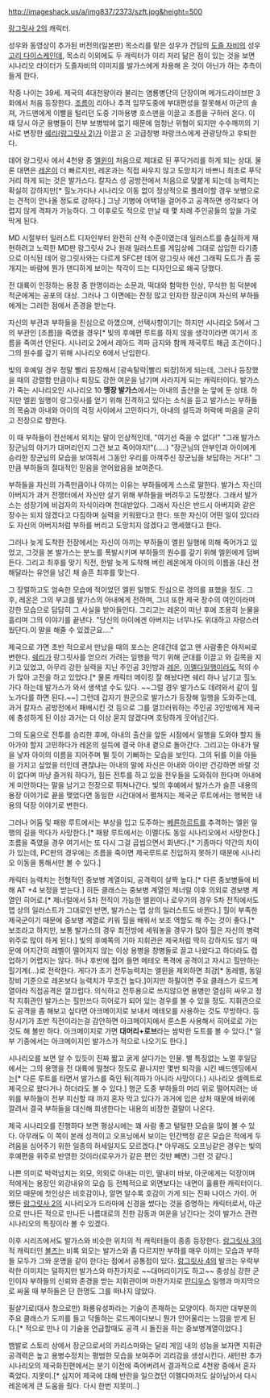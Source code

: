 http://imageshack.us/a/img837/2373/szft.jpg&height=500

[[랑그릿사 2]]의 캐릭터.

성우와 동영상이 추가된 버전의(일본판) 목소리를 맡은 성우가 건담의 [[도즐 자비]]의 성우 [[고리 다이스케]]인데, 목소리 이외에도 두 캐릭터가 이리 저리 닮은 점이 있는 것을 보면 시나리오 라이터가 도즐자비의 이미지를 발가스에게 차용해 온 것이 아닌가 하는 추측이 들게 한다.

작중 나이는 39세. 제국의 4대천왕이라 불리는 염룡병단의 단장이며 메가드라이브판 3화에서 처음 등장한다. [[조름]]이 리아나 추격 임무도중에 부대편성을 잘못해서 아군의 솔져, 가드맨에게 이빨을 털리던 도중 기마용병 호스맨을 이끌고 조름을 구하러 온다. 이 때 당시 아군 용병들이 전부 보병밖에 없기 때문에 엄청난 위협이 되지만 수수깨끼의 기사로 변장한 [[쉐리(랑그릿사 2)]]가 이끌고 온 고급창병 파랑크스에게 관광당하고 후퇴한다.

데어 랑그릿사 에서 4천왕 중 [[엘윈(랑그릿사 2)|엘윈]]이 처음으로 제대로 된 푸닥거리를 하게 되는 상대. 물론 대면은 [[레온(랑그릿사 2)|레온]]이 더 빠르지만, 레온과는 직접 싸우지 않고 도망치기 바쁘니 최초로 푸닥거리 하게 되는 것은 발가스다. 칼자스 성 공방전에서 처음으로 맞붙게 되는데 능력치는 확실히 강하지만[* 힐노가다나 시나리오 이동 없이 정상적으로 플레이할 경우 보병으로는 견적이 안나올 정도로 강하다.] 그냥 기병에 어택1을 걸어주고 공격하면 생각보다 어렵지 않게 격파가 가능하다. 그 이후로도 적으로 만날 때 몇 차례 주인공들의 앞을 가로막게 된다.

MD 시절부터 일러스트 디자인부터 완전히 산적 수준이였는데 일러스트를 충실하게 재현하려고 노력한 MD판 랑그릿사 2나 원래 일러스트를 게임상에 그대로 삽입한 타기종으로 이식된 데어 랑그릿사와는 다르게 SFC판 데어 랑그릿사 에선 그래픽 도트가 좀 뭉개지는 바람에 뭔가 댄디하게 보이는 착각이 드는 디자인으로 왜곡 당했다.

전 대륙이 인정하는 용장 중 한명이라는 소문과, 떡대와 험악한 인상, 무식한 힘 덕분에 적군에게는 공포의 대상. 그러나 그 이면에는 잔정 많고 인자한 장군이며 자신의 부하들에게는 그러한 점에서 존경을 받는다.

자신의 부관과 부하들을 진심으로 아꼈으며, 선택사항이기는 하지만 시나리오 5에서 그의 부관인 [조름]을 죽였을 경우[* 빛의 후예편 루트를 하지 않을 생각이라면 여기서 조름을 죽여선 안된다. 시나리오 2에서 레아드 격파 금지와 함께 제국루트 해금 조건이다.] 그의 원수를 갚기 위해 시나리오 6에서 난입한다.

빛의 후예일 경우 정말 빨리 등장해서 [광속탈락|빨리 퇴장]하게 되는데, 그러나 등장했을 때의 강렬함 만큼이나 퇴장도 강한 여운을 남기며 사라지게 되는 캐릭터이다. 발가스가 죽는 시나리오인 시나리오 10 '''맹장 발가스'''에서는 아내의 출산을 눈 앞에 둔 상태. 하지만 엘윈 일행이 랑그릿사를 얻기 위해 진격하고 있다는 소식을 듣고 발가스는 부하들의 목숨과 아내와 아이의 걱정 사이에서 고민하다가, 아내의 설득과 허락에 마음을 굳히고 전장으로 향한다.   

이 때 부하들이 전선에서 외치는 말이 인상적인데, "여기선 죽을 수 없다!" "그래 발가스 장군님의 아기가 대머리인지 그건 보고 죽어야지!"(.....) "장군님의 안부인과 아이에게 승리한 장군님의 모습을 보여줘서 그동안 우리를 아껴주신 장군님을 보답하는 거다!" 그만큼 부하들의 절대적인 믿음을 얻어왔음을 보여준다.

부하들을 자신의 가족만큼이나 아끼는 이유는 부하들에게 스스로 말한다. 발가스 자신의 아버지가 과거 전쟁터에서 자신만 살기 위해 부하들을 버려두고 도망쳤다. 그래서 발가스는 성장기에 비겁자의 자식이라며 천대받았다. 그래서 자신은 반드시 아버지와 같은 장수는 되지 않겠다고 다짐하며 실력을 키워왔다고 한다. 또한 자신이 어떤 일이 있더라도 자신의 아버지처럼 부하를 버리고 도망치지 않겠다고 맹세했다고 한다. 

그러나 늦게 도착한 전장에서는 자신이 아끼는 부하들이 엘윈 일행에 의해 죽어가고 있었고, 그것을 본 발가스는 분노를 폭발시키며 부하들의 원수를 갚기 위해 엘윈에게 덤벼든다. 그리고 최후를 맞기 직전, 한발 늦게 도착해 버린 레온에게 아이의 이름을 대신 전해달라는 유언을 남긴 채 슬픈 최후를 맞는다. 

그 장렬하고도 엄숙한 모습에 적이었던 엘윈 일행도 진심으로 경의를 표했을 정도.
그 후, 레온은 그의 부고를 발가스의 아내에게 전하며, 그녀 또한 제국 장수의 여인이라며 강한 모습으로 담담히 그 사실을 받아들인다. 그리고는 레온이 떠난 후에 조용히 눈물을 흘리며 그의 이야기를 끝낸다. "당신의 아이에겐 아버지는 너무나도 위대하고 자랑스러웠단다.이 말을 해줄 수 있겠군요...."

제국으로 가면 초반 적으로서 만났을 때의 포스는 온데간데 없고 왠 사람좋은 아저씨로 변한다. [[쉐리(랑그릿사 2)|쉐리]]가 랑그릿사를 얻으러 가려는 일행을 막기 위해 군대를 이끌고 와 길목을 지키고 있었고, 아무리 강한 실력을 지닌 주인공 3인방과 [[레온]], [[이멜다]]일행이라도 적의 수가 많아 고전을 하고 있었다.[* 물론 캐릭터 메이킹 잘 해놨다면 쉐리 하나 남기고 힐노가다 하는데 발가스가 와서 생색낼 수도 있다. ~~그럴 경우 발가스도 데려와서 같이 힐노가다를 하면 된다.~~] 그런데 갑자기 원군으로 발가스가 등장해 일행을 도와주는데, 과거 칼자스 공방전에서 패배시킨 것 등으로 그를 껄끄러워하는 주인공 3인방에게 제국에 충성하게 된 이상 과거는 더 이상 묻지 않겠다며 호탕하게 웃어넘긴다. 

그의 도움으로 전투를 승리한 후에, 아내의 출산을 앞둔 시점에서 일행을 도와야 할지 돌아가야 할지 고민하다가 레온의 설득에 결국 아내 곁으로 돌아간다. 그리고는 아내가 딸을 낳자 아이의 이름을 지어주며 뛸 듯이 기뻐하는 모습을 보인다. 그의 뒤를 이을 아들을 가지고 싶었을 터인데 괜찮냐는 아내의 말에 자신은 아내와 아이만 건강하면 바랄 것이 없다며 마냥 즐거워 하다가, 힘든 전투를 하고 있을 전우들을 도와줘야 한다며 아내에게 미안하다는 말을 남기고 전장으로 뛰쳐나간다. 빛의 후예에서 발가스가 슬픈 내용의 용장 이야기로 끝을 맺었다면 동일한 시간대에서 펼쳐지는 제국군 루트에서는 행복한 내용의 덕장 이야기로 변한다. 

그러나 어둠 및 패왕 루트에서는 부상을 입고 도주하는 [[베른하르트]]를 추격하는 엘윈 일행의 길을 막다가 사망한다.[* 패왕 루트에서는 이멜다도 동일 시나리오에서 사망한다.] 조름을 죽였을 경우 여기서는 또 다시 그걸 곱씹으면서 화낸다.[* 기종마다 약간의 차이가 있는데, PC판의 경우에는 조름을 죽이면 제국루트로 진입하지 못하기 때문에 시나리오 이동을 통해서만 볼 수 있다.]

캐릭터 능력치는 전형적인 중보병 계열이되, 공격력이 살짝 높다.[* 다른 중보병들에 비해 AT +4 보정을 받는다.] 히든 클래스는 중보병 계열인 제너럴 이후 의외로 경보병 계열인 히어로.[* 제너럴에서 5차 전직이 가능한 엘윈이나 로우가의 경우 5차 전직에서도 맵 상의 일러스트가 그대로인 반면, 발가스는 맵 상의 일러스트도 바뀐다.] 힐이 부족한 제국군이기 때문에 중보병 계열로 키워 힐을 배워서 보조 역할도 해 주는 것이 좋다.[* 보조라고 하지만, 보통 발가스의 경우 최전방에 세워놓을 경우가 많아 힐은 자신의 병력 위주로 많이 하게 된다.] 빛의 후예쪽의 기마 지휘관은 제국처럼 딱히 강하지도 않기 때문에 어지간히 레벨이 떨어지지 않는 이상 용병을 창병들로 끌고 나왔다고 하더라도 렙업하기 어렵지는 않다. 허나 후반에 접어 들면 메테오 폭격에 공격이고 자시고 힐만하는 힐기계(...)로 전락한다. 게다가 초기 전투능력치는 엘윈을 제외하면 최강[* 동레벨, 동일 장비 기준으로 레온보다 능력치가 무조건 높다.]이지만 하필이면 주요 클래스가 로드계열이라 직접공격은 껄끄럽다. 의식하고 전투용으로 쓰지않으면 용병만 열심히 싸우고 정작 지휘관인 발가스는 힐만쓰다 히어로가 되어 있는 경우를 볼 수 있을 정도. 지휘관으로도 공격을 좀 해보고 싶다면 아크메이지로 보내서 메테오를 사용하는 것도 무방하다. 등장시기가 초반 직전이라는걸 감안하면 아크메이지에서 룬스톤 사용해서 히어로로 가는 것도 해 볼만 하다. 아크메이지로 가면 '''대머리+로브'''라는 쌈박한 도트를 볼 수 있다.[* 일부 기종에서는 아크메이지인 발가스가 적으로 나오기도 한다.]

시나리오를 보면 알 수 있듯이 진짜 짧고 굵게 살다가는 인물. 별 특징없는 노멀 후일담에서는 그의 용맹을 전 대륙에 떨쳤다 정도로 끝나지만 몇번 퇴각을 시킨 배드엔딩에서는[* 다른 루트를 타면서 발가스를 죽인 뒤(격파가 아니라 사망이다.) 시나리오 셀렉트로 제국으로 왔다거나 하더라도 볼 수 있다.] 행군 도중 부하들의 머리 위로 떨어지려는 바위를 부하들이 전부 피신할 때 까지 혼자 막고 있다가 과거에 입은 상처 때문에 바위에 깔려서 결국 부하들을 대신해 희생한다는 내용의 비장한 결말이 나온다.  

제국 시나리오를 진행하다 보면 평상시에는 꽤 사람 좋고 털털한 모습을 많이 볼 수 있다. 아무래도 이 쪽이 본래 성격이고 오프닝에서 보이는 인간백정 같은 모습은 적에게 두려움을 심어주기 위한 일종의 허세일지도 모르겠다.[* 아무래도 오프닝같은 경우는 빛의 후예편을 위주로 반영한 것이라(로우가가 같은 편인 것만 빼면) 그런 것 같다.]

나쁜 의미로 박력넘치는 외모, 의외로 아내는 미인, 딸내미 바보, 아군에게는 덕장이며 적에게는 용장인 외강내유의 모습 등 전체적으로 외면보다는 내면이 훌륭한 캐릭터이다. 외모 때문에 첫인상은 비호감이나, 알면 알수록 호감이 가게 되는 진짜 나이스 가이. 어쨌든 [[랑그릿사 2]]의 시나리오가 드라마에 신경을 썼다는 것을 증명하는 캐릭터로서, 아군으로 만나든 적으로 만나든 나름대로의 진한 감동과 여운을 남긴다는 것이 발가스 관련 시나리오의 특징이라 볼 수 있겠다.

이후 시리즈에서도 발가스와 비슷한 위치의 적 캐릭터들이 종종 등장한다. [[랑그릿사 3]]의 적 캐릭터인 [[볼츠]]는 비록 외모는 발가스와 좀 다르지만 부하를 매우 아끼는 모습과 부하들 모두가 그와 운명을 같이 한다는 점에서 공통점이 있다. [[랑그릿사 4]]의 발크는 우락부락한 이미지는 덜하지만 발가스와 마찬가지로 ~~대머리이기도 하고~~ 충성심 강한 군인이자 부하들의 신뢰와 존경을 받는 지휘관이며 마찬가지로 [[란디우스]] 일행과 마지막으로 싸울 때 부하들은 단 한명도 그를 떠나지 않았다. 

필살기로(대사 창으로만) 화룡유성파라는 기술이 존재하는 모양이다. 하지만 대부분의 주요 클래스가 도끼를 들고 닥돌하는 로드계이다보니 뭔가 안어울리는 느낌을 받게 된다.[* 적으로 만나 이 기술을 언급할때도 공격 시 돌진을 하는 중보병계열이었다.]

뱀발로 스토리 상에서 장군으로서의 카리스마와는 달리 게임 내의 성능을 보자면 지휘관 공격력은 높고 용병수정치는 평범한 모습을 보여주어 괴리감을 생성시킨다. 새턴판 추가시나리오의 제국화친편에서는 분기 이전에 죽어버려서 결과적으로 4천왕 중에서 혼자 죽었다. 지못미.[* 심지어 제국에 대해 반란을 일으켰던 이멜다마저도 살아남아서 다시 레온에게 큰 도움을 줬다. 다시 한번 지못미..]

